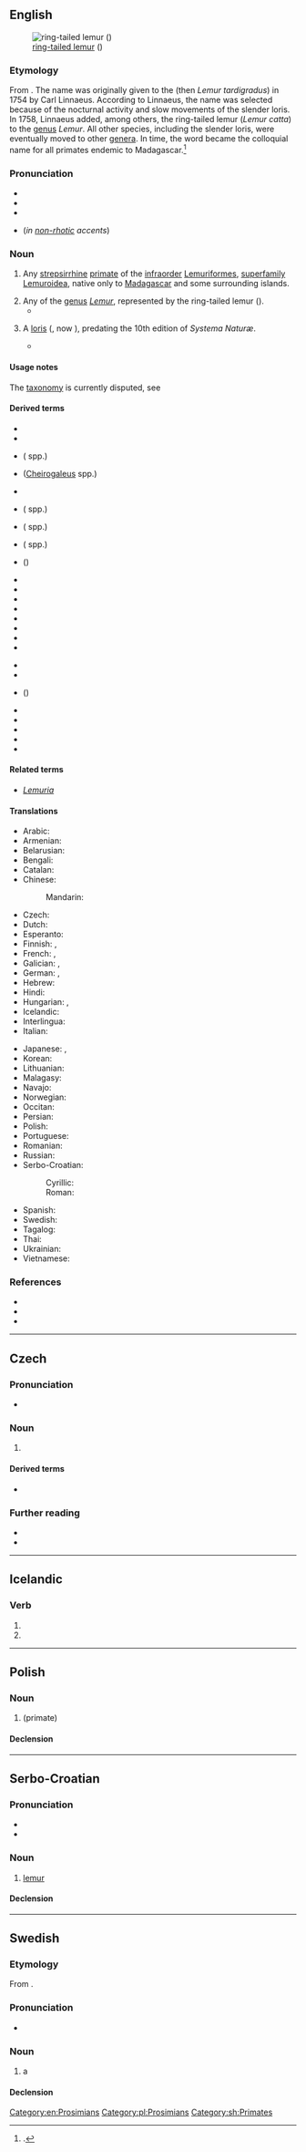 {{also|Lemur|lémur|lemúr}}
==English==
[[File:Lemur catta 001.jpg|thumb|[[ring-tailed lemur]] ({{taxlink|Lemur catta|species|ver=190104}})]]

===Etymology===
From {{bor|en|la|lemurēs||spirits of the dead}}. The name was originally given to the {{w|slender loris}} (then ''Lemur tardigradus'') in 1754 by Carl Linnaeus. According to Linnaeus, the name was selected because of the nocturnal activity and slow movements of the slender loris. In 1758, Linnaeus added, among others, the ring-tailed lemur (''Lemur catta'') to the [[genus]] ''Lemur''. All other species, including the slender loris, were eventually moved to other [[genera]]. In time, the word became the colloquial name for all primates endemic to Madagascar.<ref>{{cite-journal|author=A. R. Dunkel|coauthors=J. S. Zijlstra; C. P. Groves|title=Giant Rabbits, Marmosets, and British Comedies: Etymology of Lemur Names, Part 1|url=http://www.aeecl.org/lemurnews/lemurnews2011_16.pdf|journal=Lemur News|volume=16|date=2011/2012|pages=64–70|accessdate=11 April 2013|archiveurl=https://web.archive.org/web/20161106163717/http://www.aeecl.org/lemurnews/lemurnews2011_16.pdf|archivedate=6 November 2016}}.</ref>

===Pronunciation===
* {{IPA|en|/ˈliːmə(ɹ)/}}
* {{audio|en|LL-Q1860 (eng)-Vealhurl-lemur.wav |Audio (UK)}}
* {{rhymes|en|iːmə(r)}}
* {{homophones|en|Lima}} (''in [[non-rhotic]] accents'')

===Noun===
{{en-noun}}

# {{lb|en|colloquial}} Any [[strepsirrhine]] [[primate]] of the [[infraorder]] [[Lemuriformes]], [[superfamily]] [[Lemuroidea]], native only to [[Madagascar]] and some surrounding islands.
# Any of the [[genus]] ''[[Lemur]]'', represented by the ring-tailed lemur ({{taxlink|Lemur catta|species|noshow=1}}).
#* {{cite-book
|year=1758
|author=Linnaeus, C.
|title=Systema Naturæ
|volume=1
|edition=10
|url=http://biodiversitylibrary.org/item/10277
|publisher=Laurentius Salvius
|location=Stockholm, Sweden
|pages=29–30
|pageurl=http://biodiversitylibrary.org/page/726922
}}
# {{lb|en|obsolete}} A [[loris]] ({{taxlink|Lemur tardigradus|species|noshow=1}}, now {{taxlink|Loris tardigradus|species|noshow=1}}), predating the 10th edition of ''Systema Naturæ''.
#* {{quote-book
|la
|nocat=1
|year=1754
|author=Linnaeus, C.
|title=Museum Adolphi Friderici Regis
|url=http://gallica.bnf.fr/ark:/12148/bpt6k972707/f3
|publisher=Typographia Regia
|location=Stockholm, Sweden
|page=3–4
|pageurl=http://gallica.bnf.fr/ark:/12148/bpt6k972707/f36.image
|passage="'''Lemures''' dixi hos, quod noctu imprimis obambulant, hominibus quodanmodo similes, & lento passu vagantur."
|translation=[I call them '''lemurs''', because they go around mainly by night, in a certain way similar to humans, and roam with a slow pace.]
}}

====Usage notes====
The [[taxonomy]] is currently disputed, see {{pedia|Taxonomy of lemurs}}

====Derived terms====
{{rel-top3|terms derived from ''lemur (noun)''}}
* {{taxlink|Archaeolemur|genus|ver=190104}}
* {{taxlink|Archaeolemuridae|family|ver=190104}}
* {{vern|bamboo lemur}} ({{taxlink|Hapalemur|genus|ver=190104}} spp.)
* {{vern|dwarf lemur}} ([[Cheirogaleus]] spp.)
* {{taxlink|Eulemur|genus|ver=190104}}
* {{vern|fork-marked lemur}} ({{taxlink|Phaner|genus|ver=190104}} spp.)
* {{vern|gentle lemur}} ({{taxlink|Hapalemur|genus|ver=190104}} spp.)
* {{l|en|giant mouse lemur}} ({{taxlink|Mirza|genus|ver=180104|nomul=1}} spp.)
* {{l|en|hairy-eared dwarf lemur}} ({{taxlink|Allocebus trichotis|species|noshow=1}})
{{rel-mid3}}
* {{taxlink|Hapalemur|genus|ver=190104}}
* {{ll|mul|Lemuridae}}
* {{l|en|lemuriform}}
* {{ll|mul|Lemuriformes}}
* {{l|en|lemuroid}}
* {{ll|mul|Lemuroidea}}
* {{taxlink|Lepilemur|genus|ver=190104}}
* {{taxlink|Lepilemuridae|family|ver=190104}}
{{rel-mid3}}
* {{l|en|mouse lemur}}
* {{taxlink|Pachylemur|genus|ver=190104}}
* {{l|en|ring-tailed lemur}} ({{taxlink|Lemur catta|species|ver=190104}})
* {{l|en|ruffed lemur}}
* {{l|en|sportive lemur}}
* {{l|en|subfossil lemur}}
* {{vern|true lemur}}
* {{vern|woolly lemur}}
{{rel-bottom}}

====Related terms====
* ''[[Lemuria]]''

====Translations====
{{trans-top|strepsirrhine primate of the infraorder Lemuriformes, superfamily Lemuroidea}}
* Arabic: {{t|ar|لِيمُور|m|tr=limūr}}
* Armenian: {{t+|hy|լեմուր}}
* Belarusian: {{t|be|лему́р|m}}
* Bengali: {{t|bn|লেমুর}}
* Catalan: {{t|ca|lèmur|m}}
* Chinese:
*: Mandarin: {{t+|cmn|狐猴|tr=húhóu|sc=Hani}}
* Czech: {{t+|cs|lemur|m}}
* Dutch: {{t|nl|lemur}}
* Esperanto: {{t|eo|lemuro}}
* Finnish: {{t+|fi|maki}}, {{t|fi|makimainen puoliapina}}
* French: {{t+|fr|lémur|m}}, {{t+|fr|lémurien|m}}
* Galician: {{t|gl|lémur|m|f}}, {{t|gl|lémure|m}}
* German: {{t+|de|Lemur|m}}, {{t+|de|Lemure|m}}
* Hebrew: {{t|he|לֶמוּר|m|tr=lemúr}}
* Hindi: {{t|hi|लीमर|m}}
* Hungarian: {{t+|hu|maki}}, {{t|hu|makimajom}}
* Icelandic: {{t|is|lemúr|m}}
* Interlingua: {{t|ia|lemure}}
* Italian: {{t+|it|lemure|m}}
{{trans-mid}}
* Japanese: {{t|ja|狐猿|tr=きつねざる, kitsunezaru}}, {{t+|ja|キツネザル|tr=kitsunezaru}}
* Korean: {{t|ko|여우원숭이}}
* Lithuanian: {{t|lt|lemūras|m}}
* Malagasy: {{t+|mg|gidro}}
* Navajo: {{t|nv|mágí bitseeʼ noodǫ́zígíí}}
* Norwegian: {{t|no|lemur|m}}
* Occitan: {{t|oc|lemur|m}}
* Persian: {{t+|fa|لمور|tr=lemur}}
* Polish: {{t+|pl|lemur|m}}
* Portuguese: {{t+|pt|lêmure|m}}
* Romanian: {{t+|ro|lemur|m}}
* Russian: {{t+|ru|лему́р|m}}
* Serbo-Croatian:
*: Cyrillic: {{t|sh|лѐмӯр|m|sc=Cyrl}}
*: Roman: {{t+|sh|lèmūr|m}}
* Spanish: {{t+|es|lémur|m}}
* Swedish: {{t+|sv|lemur}}
* Tagalog: {{t|tl|lemur}}
* Thai: {{t|th|ลีเมอร์}}
* Ukrainian: {{t|uk|лему́р|m}}
* Vietnamese: {{t|vi|vượn cáo}}
{{trans-bottom}}

===References===
* {{pedia}}
* {{specieslite|Lemuriformes}}
* {{comcatlite|Lemuriformes}}
<references />

[[Category:en:Prosimians]]

----

==Czech==

===Pronunciation===
* {{cs-IPA}}

===Noun===
{{cs-noun|g=m-an}}

# {{l|en|lemur}}

====Derived terms====
* {{l|cs|lemuří}}

===Further reading===
* {{R:PSJC}}
* {{R:SSJC}}

----

==Icelandic==

===Verb===
{{is-verb form}} {{qualifier|weak}}

# {{verb form of|is|lemja||2s|pres|ind}}
# {{verb form of|is|lemja||3s|pres|ind}}

----

==Polish==

===Noun===
{{pl-noun|m-an}}

# {{l|en|lemur}} (primate)

====Declension====
{{pl-decl-noun-m-an}}

[[Category:pl:Prosimians]]

----

==Serbo-Croatian==

===Pronunciation===
* {{IPA|sh|/lěmuːr/}}
* {{hyphenation|sh|le|mur}}

===Noun===
{{sh-noun|g=m|head=lèmūr}}

# [[#English|lemur]]

====Declension====
{{sh-decl-noun
|lèmūr|lemuri
|lemúra|lemura
|lemuru|lemurima
|lemura|lemure
|lemure|lemuri
|lemuru|lemurima
|lemurom|lemurima
}}

[[Category:sh:Primates]]

----

==Swedish==

===Etymology===
From {{der|sv|la|lemures|t=spirits}}.

===Pronunciation===
* {{IPA|sv|/lɛˈmʉːr/}}

===Noun===
{{sv-noun|c}}

# a {{l|en|lemur}}

====Declension====
{{sv-infl-noun-c-er}}

{{topics|sv|Primates}}